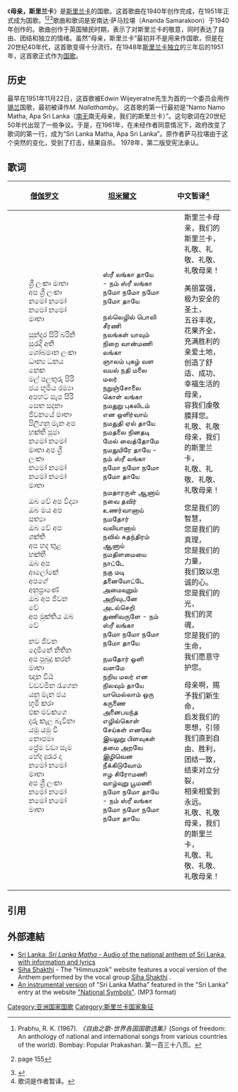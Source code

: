 {{Infobox Anthem
|title         = 斯里兰卡国歌
|chinese_title = 母亲，斯里兰卡
|image         = Emblem of Sri Lanka.svg
|image_size    = 
|caption       = 斯里兰卡国徽
|prefix        = 国歌
|country       = {{LKA}}
|author        = 安南达·萨马拉堪（Ananda Samarakoon）
|lyrics_date   = 1940
|composer      = 安南达·萨马拉堪
|music_date    = 1940
|adopted       = 1951
|sound          =
|sound_title    = Sri Lanka Matha (instrumental)
|until         =
}}{{indicText}}
《'''母亲，斯里兰卡'''》是[[斯里兰卡|斯里兰卡]]的国歌。这首歌曲在1940年创作完成，在1951年正式成为国歌。<ref>Prabhu, R. K. (1967). ''《自由之歌-世界各国国歌选集》''(Songs of freedom: An anthology of national and international songs from various countries of the world). Bombay: Popular Prakashan. 第一百三十八页。</ref><ref>{{cite book | last = Bandaranayake | first = Senake | title = Ivan Peries paintings, 1938-88 | publisher = Tamarind Publications | location = Colombo | year = 1996 | isbn = 9559458000 }} page 155</ref><ref>{{cite web |url=http://timesofindia.indiatimes.com/sports/cricket/off-the-field/Man-of-the-series-Nobel-laureate-Tagore/articleshow/7854172.cms |title=Man of the series: Nobel laureate Tagore - The Times of India |format= |work= |accessdate=2012-04-09 |archive-date=2020-02-10 |archive-url=https://web.archive.org/web/20200210075405/https://timesofindia.indiatimes.com/sports/cricket/off-the-field/Man-of-the-series-Nobel-laureate-Tagore/articleshow/7854172.cms |dead-url=no }}</ref>歌曲和歌词是安南达·萨马拉堪（Ananda Samarakoon）于1940年创作的。歌曲创作于英国殖民时期，表示了对斯里兰卡的敬意，同时表达了自由、团结和独立的情绪。虽然“母亲，斯里兰卡”最初并不是用来作国歌，但是在20世纪40年代，这首歌变得十分流行。在1948年[[斯里兰卡|斯里兰卡独立]]的三年后的1951年，这首歌正式作为[[国歌|国歌]]。

== 历史 ==
最早在1951年11月22日，这首歌被Edwin Wijeyeratne先生为首的一个委员会用作[[锡兰|锡兰]]国歌，最初被译作''M. Nallathamby''。
这首歌的第一行最初是“Namo Namo Matha, Apa Sri Lanka（[[南无|南无]]南无母亲，我们的斯里兰卡）”。这句歌词在20世纪50年代出现了一些争议。于是，在1961年，在未经作者同意情况下，政府改变了歌词的第一行，成为“Sri Lanka Matha, Apa Sri Lanka”。原作者萨马拉堪由于这个突然的变化，受到了打击，结果自杀。
1978年，第二版受宪法承认。

== 歌词 ==

{|
|-
! [[僧伽罗文|僧伽罗文]]!! [[泰米尔文|坦米爾文]] !! 中文暂译<ref>歌词是作者暂译。</ref>!!
|-
|
:ශ්‍රී ලංකා මාතා අප ශ්‍රී ලංකා
:නමෝ නමෝ නමෝ නමෝ මාතා

:සුන්දර සිරි බරිනි
:සුරැදි අති ශෝබමාන ලංකා
:ධාන්‍ය ධනය නෙක 
:මල් පලතුරු පිරි ජය භූමිය රම්‍යා
:අපහට සැප සිරි සෙත සදනා 
:ජීවනයේ මාතා
:පිලිගනු මැන අප භක්‌තී පූජා
:නමෝ නමෝ මාතා අප ශ්‍රී ලංකා
:නමෝ නමෝ නමෝ නමෝ මාතා

:ඔබ වේ අප විද්‍යා
:ඔබ මය අප සත්‍යා
:ඔබ වේ අප ශක්‍ති
:අප හද තුළ භක්‍තී
:ඔබ අප ආලෝකේ
:අපගේ අනුප්‍රාණේ
:ඔබ අප ජීවන වේ
:අප මුක්‍තිය ඔබ වේ

:නව ජීවන දෙමිනේ නිතින අප පුබුදු කරන් මාතා
:ඥාන වීර්‍ය වඩවමින රැගෙන යනු මැන ජය භූමී කරා
:එක මවකගෙ දරු කැල බැවිනා
:යමු යමු වී නොපමා
:ප්‍රේම වඩා සැම හේද දුරැර දා නමෝ නමෝ මාතා
:අප ශ්‍රී ලංකා නමෝ නමෝ නමෝ නමෝ මාතා
|
:ஸ்ரீ லங்கா தாயே - நம் ஸ்ரீ லங்கா
:நமோ நமோ நமோ நமோ தாயே

:நல்லெழில் பொலி சீரணி
:நலங்கள் யாவும் நிறை வான்மணி லங்கா
:ஞாலம் புகழ் வள வயல் நதி மலை மலர்
:நறுஞ்சோலை கொள் லங்கா
:நமதுறு புகலிடம் என ஒளிர்வாய்
:நமதுதி ஏல் தாயே
:நமதலை நினதடி மேல் வைத்தோமே
:நமதுயிரே தாயே - நம் ஸ்ரீ லங்கா
:நமோ நமோ நமோ நமோ தாயே

:நமதாரருள் ஆனாய்
:நவை தவிர் உணர்வானாய்
:நமதோர் வலியானாய்
:நவில் சுதந்திரம் ஆனாய்
:நமதிளமையை நாட்டே
:நகு மடி தனையோட்டே
:அமைவுறும் அறிவுடனே
:அடல்செறி துணிவருளே - நம் ஸ்ரீ லங்கா
:நமோ நமோ நமோ நமோ தாயே

:நமதோர் ஒளி வளமே
:நறிய மலர் என நிலவும் தாயே
:யாமெல்லாம் ஒரு கருணை அனைபயந்த
:எழில்கொள் சேய்கள் எனவே
:இயலுறு பிளவுகள் தமை அறவே
:இழிவென நீக்கிடுவோம்
:ஈழ சிரோமணி வாழ்வுறு பூமணி
:நமோ நமோ தாயே - நம் ஸ்ரீ லங்கா
:நமோ நமோ நமோ நமோ தாயே
|
:斯里兰卡母亲，我们的斯里兰卡，
:礼敬、礼敬、礼敬、礼敬母亲！

:美丽富强，
:极为安全的圣土，
:五谷丰收，花果齐全，
:充满胜利的亲爱土地，
:创造了舒适、成功、幸福生活的母亲，
:容我们虔敬膜拜您。
:礼敬、礼敬母亲，我们的斯里兰卡，
:礼敬、礼敬、礼敬、礼敬母亲！

:您是我们的智慧，
:您是我们的真理，
:您是我们的力量，
:我们致以忠诚的心。
:您是我们的光，
:我们的灵魂，
:您是我们的生命，
:我们愿意守护您。

:母亲啊，赐予我们新生命，
:启发我们的思想，引领我们直到自由、胜利，
:团结一致，结束对立分裂，
:相亲相爱到永远。
:礼敬、礼敬母亲，我们的斯里兰卡，
:礼敬、礼敬、礼敬、礼敬母亲！
|}

== 引用 ==
{{reflist}}

== 外部連結 ==
* [http://nationalanthems.me/sri-lanka-sri-lanka-matha/ Sri Lanka: ''Sri Lanka Matha'' - Audio of the national anthem of Sri Lanka, with information and lyrics] {{Wayback|url=http://nationalanthems.me/sri-lanka-sri-lanka-matha/ |date=20201111193403 }}
* [http://www.szbszig.atw.hu/sri%20lanka.htm Siha Shakthi] {{Wayback|url=http://www.szbszig.atw.hu/sri%20lanka.htm |date=20090524152357 }} - The "Himnuszok" website features a vocal version of the Anthem performed by the vocal group [http://web.tiscali.it/sihashakthi/home.htm Siha Shakthi] {{Wayback|url=http://web.tiscali.it/sihashakthi/home.htm |date=20170811191816 }}.
* [https://web.archive.org/web/20110815151048/http://www.national-symbol.com/S/Sri-Lanka/Sri-Lanka-national-symbol.htm An instrumental version] of "Sri Lanka Matha" featured in the "Sri Lanka" entry at the website [http://www.national-symbol.com/ "National Symbols"]. (MP3 format)

{{亞洲各国家和地區国歌}}

[[Category:亚洲国家国歌|Category:亚洲国家国歌]]

[[Category:斯里兰卡国家象征|Category:斯里兰卡国家象征]]